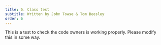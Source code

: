 ```yaml
---
title: 5. Class test
subtitle: Written by John Towse & Tom Beesley
order: 6
---
```


This is a test to check the code owners is working properly. Please modify this in some way. 